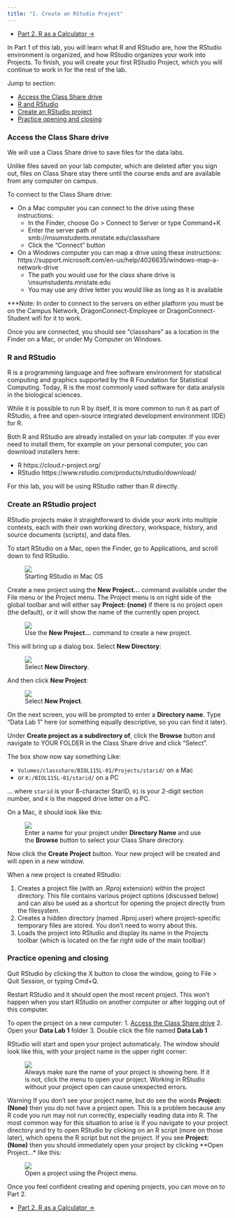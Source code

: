 ```yaml
---
title: "1. Create an RStudio Project"
---
```


<ul class="pager">
  <li class="next"><a href="lab1_2_calc.html">Part 2. R as a Calculator &rarr;</a></li>
</ul>

In Part 1 of this lab, you will learn what R and RStudio are, how the RStudio environment is organized, and how RStudio organizes your work into Projects. To finish, you will create your first RStudio Project, which you will continue to work in for the rest of the lab.

Jump to section:

- [Access the Class Share drive]
- [R and RStudio]
- [Create an RStudio project]
- [Practice opening and closing]

### Access the Class Share drive

We will use a Class Share drive to save files for the data labs. 

Unlike files saved on your lab computer, which are deleted after you sign out, files on Class Share stay there until the course ends and are available from any computer on campus.

To connect to the Class Share drive: 

- On a Mac computer you can connect to the drive using these instructions:
    - In the Finder, choose Go > Connect to Server or type Command+K
    - Enter the server path of smb://msumstudents.mnstate.edu/classshare
    - Click the "Connect" button
- On a Windows computer you can map a drive using these instructions: https://support.microsoft.com/en-us/help/4026635/windows-map-a-network-drive
    - The path you would use for the class share drive is \\msumstudents.mnstate.edu\classshare
    - You may use any drive letter you would like as long as it is available

***Note: In order to connect to the servers on either platform you must be on the Campus Network, DragonConnect-Employee or DragonConnect-Student wifi for it to work.

Once you are connected, you should see "classshare" as a location in the Finder on a Mac, or under My Computer on Windows.

### R and RStudio

R is a programming language and free software environment for statistical computing and graphics supported by the R Foundation for Statistical Computing. Today, R is the most commonly used software for data analysis in the biological sciences.

While it is possible to run R by itself, it is more common to run it as part of RStudio, a free and open-source integrated development environment (IDE) for R.

Both R and RStudio are already installed on your lab computer. If you ever need to install them, for example on your personal computer, you can download installers here:

- R   https://cloud.r-project.org/
- RStudio   https://www.rstudio.com/products/rstudio/download/

For this lab, you will be using RStudio rather than R directly.

### Create an RStudio project

RStudio projects make it straightforward to divide your work into multiple contexts, each with their own working directory, workspace, history, and source documents (scripts), and data files.

To start RStudio on a Mac, open the Finder, go to Applications, and scroll down to find RStudio.

<figure class="figure">
  <a href="images/rstudio_start.png" data-lightbox="rstudio-start" data-title="Starting RStudio in Mac OS"><img src="images/rstudio_start.png" class="figure-img img-thumbnail"></a>
  <figcaption class="figure-caption">Starting RStudio in Mac OS</figcaption>
</figure>

Create a new project using the **New Project...** command available under the File menu or the Project menu. The Project menu is on right side of the global toolbar and will either say **Project: (none)** if there is no project open (the default), or it will show the name of the currently open project.

<figure class="figure">
  <a href="images/rstudio_new_proj_1.png" data-lightbox="rstudio-new-proj" data-title="Use the New Project... command to create a new project."><img src="images/rstudio_new_proj_1.png" class="figure-img img-thumbnail"></a>
  <figcaption class="figure-caption">Use the <strong>New Project...</strong> command to create a new project.</figcaption>
</figure>

This will bring up a dialog box. Select **New Directory**:

<figure class="figure">
  <a href="images/rstudio_new_proj_2.png" data-lightbox="rstudio-new-proj" data-title="Select New Directory."><img src="images/rstudio_new_proj_2.png" class="figure-img img-thumbnail"></a>
  <figcaption class="figure-caption">Select <strong>New Directory</strong>.</figcaption>
</figure>

And then click **New Project**:

<figure class="figure">
  <a href="images/rstudio_new_proj_3.png" data-lightbox="rstudio-new-proj" data-title="Select New Project"><img src="images/rstudio_new_proj_3.png" class="figure-img img-thumbnail"></a>
  <figcaption class="figure-caption">Select <strong>New Project</strong>.</figcaption>
</figure>

On the next screen, you will be prompted to enter a **Directory name**. Type "Data Lab 1" here (or something equally descriptive, so you can find it later).

Under **Create project as a subdirectory of**, click the **Browse** button and navigate to YOUR FOLDER in the Class Share drive and click "Select".

The box show now say something Like:

- `Volumes/classshare/BIOL115L-01/Projects/starid/` on a Mac
- or `K:/BIOL115L-01/starid/` on a PC

... where `starid` is your 8-character StarID, `01` is your 2-digit section number, and `K` is the mapped drive letter on a PC.

On a Mac, it should look like this:

<figure class="figure">
  <a href="images/rstudio_new_proj_4.png" data-lightbox="rstudio-new-proj" data-title="Enter name for your project under Directory Name and use the Browse button to select the Documents directory."><img src="images/rstudio_new_proj_4.png" class="figure-img img-thumbnail"></a>
  <figcaption class="figure-caption">Enter a name for your project under <strong>Directory Name</strong> and use the <strong>Browse</strong> button to select your Class Share directory.</figcaption>
</figure>

Now click the **Create Project** button. Your new project will be created and will open in a new window.

When a new project is created RStudio:

1. Creates a project file (with an .Rproj extension) within the project directory. This file contains various project options (discussed below) and can also be used as a shortcut for opening the project directly from the filesystem.
2. Creates a hidden directory (named .Rproj.user) where project-specific temporary files are stored. You don't need to worry about this.
3. Loads the project into RStudio and display its name in the Projects toolbar (which is located on the far right side of the main toolbar)

### Practice opening and closing

Quit RStudio by clicking the X button to close the window, going to File > Quit Session, or typing Cmd+Q.

Restart RStudio and it should open the most recent project. This won't happen when you start RStudio on another computer or after logging out of this computer.

To open the project on a new computer:
1. [Access the Class Share drive]
2. Open your **Data Lab 1** folder
3. Double click the file named **Data Lab 1**

RStudio will start and open your project automaticaly. The window should look like this, with your project name in the upper right corner:

<figure class="figure">
  <a href="images/rstudio_proj_name.png" data-lightbox="rstudio-proj-name" data-title="Always make sure the name of your project is showing here. If it is not, click the menu to open your project. Working in RStudio without your project open can cause unexpected errors."><img src="images/rstudio_proj_name.png" class="figure-img img-thumbnail"></a>
  <figcaption class="figure-caption">Always make sure the name of your project is showing here. If it is not, click the menu to open your project. Working in RStudio without your project open can cause unexpected errors.</figcaption>
</figure>

<span class="label label-warning">Warning</span> If you don't see your project name, but do see the words **Project: (None)** then you do not have a project open. This is a problem because any R code you run may not run correctly, especially reading data into R. The most common way for this situation to arise is if you navigate to your project directory and try to open RStudio by clicking on an R script (more on those later), which opens the R script but not the project. If you see **Project: (None)** then you should immediately open your project by clicking **Open Project...* like this:

<figure class="figure">
  <a href="images/rstudio_open_proj.png" data-lightbox="rstudio-open-proj" data-title="Open a project using the Project menu."><img src="images/rstudio_open_proj.png" class="figure-img img-thumbnail"></a>
  <figcaption class="figure-caption">Open a project using the Project menu.</figcaption>
</figure>

Once you feel confident creating and opening projects, you can move on to Part 2.

<ul class="pager">
  <li class="next"><a href="lab1_2_calc.html">Part 2. R as a Calculator &rarr;</a></li>
</ul>